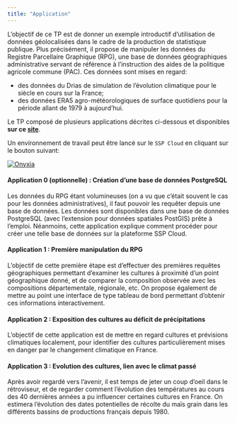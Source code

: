```yaml
---
title: "Application"
---
```


L'objectif de ce TP est de donner un exemple introductif d'utilisation de données géolocalisées dans le cadre de la production de statistique publique. Plus précisément, il propose de manipuler les données du Registre Parcellaire Graphique (RPG), une base de données géographiques administrative servant de référence à l'instruction des aides de la politique agricole commune (PAC). Ces données sont mises en regard:

- des données du Drias de simulation de l'évolution climatique pour le siècle en cours sur la France;
- des données ERA5 agro-météorologiques de surface quotidiens pour la période allant de 1979 à aujourd'hui.

Le TP composé de plusieurs applications décrites ci-dessous et disponibles **sur ce [site](https://inseefrlab.github.io/funathon2023_sujet2/)**.

Un environnement de travail peut être lancé sur le `SSP Cloud` en cliquant sur le bouton suivant:

<a href="https://datalab.sspcloud.fr/launcher/ide/rstudio?autoLaunch=true&amp;onyxia.friendlyName=%C2%ABtp-geo%C2%BB&amp;persistence.size=%C2%AB30Gi%C2%BB&amp;security.allowlist.enabled=false" target="_blank" rel="noopener"><img src="https://img.shields.io/badge/SSPcloud-Tester%20via%20SSP--cloud-informational&amp;color=yellow?logo=Rstudio" alt="Onyxia"></a>

#### Application 0 (optionnelle) : Création d'une base de données PostgreSQL

Les données du RPG étant volumineuses (on a vu que c'était souvent le cas pour les données administratives), il faut pouvoir les requêter depuis une base de données. Les données sont disponibles dans une base de données PostgreSQL (avec l'extension pour données spatiales PostGIS) prête à l'emploi. Néanmoins, cette application explique comment procéder pour créer une telle base de données sur la plateforme SSP Cloud. 

#### Application 1 : Première manipulation du RPG

L'objectif de cette première étape est d'effectuer des premières requêtes géographiques permettant d'examiner les cultures à proximité d'un point géographique donné, et de comparer la composition observée avec les compositions départementale, régionale, etc. On propose également de mettre au point une interface de type tableau de bord permettant d'obtenir ces informations interactivement.

#### Application 2 : Exposition des cultures au déficit de précipitations

L'objectif de cette application est de mettre en regard cultures et prévisions climatiques localement, pour identifier des cultures particulièrement mises en danger par le changement climatique en France.

#### Application 3 : Evolution des cultures, lien avec le climat passé

Après avoir regardé vers l'avenir, il est temps de jeter un coup d'oeil dans le rétroviseur, et de regarder comment l'évolution des températures au cours des 40 dernières années a pu influencer certaines cultures en France. On estimera l'évolution des dates potentielles de récolte du maïs grain dans les différents bassins de productions français depuis 1980.
